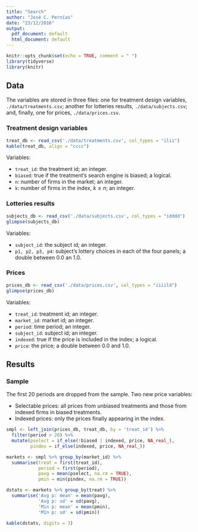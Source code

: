 ```yaml
---
title: "Search"
author: "José C. Pernías"
date: "23/12/2016"
output:
  pdf_document: default
  html_document: default
---
```


```r
knitr::opts_chunk$set(echo = TRUE, comment = " ")
library(tidyverse)
library(knitr)
```

## Data

The variables are stored in three files: one for treatment design variables, `./data/treatments.csv`; another for lotteries results, `./data/subjects.csv`; and, finally, one for prices, `./data/prices.csv`.

### Treatment design variables
```r
treat_db <- read_csv('./data/treatments.csv', col_types = "ilii")
kable(treat_db, align = "cccc")
```

Variables:

- `treat_id`: the treatment id; an integer.
- `biased`: true if the treatment's search engine is biased; a logical. 
- `n`: number of firms in the market; an integer.
- `k`: number of firms in the index, $k \leq n$; an integer.

### Lotteries results
```r
subjects_db <- read_csv('./data/subjects.csv', col_types = "idddd")
glimpse(subjects_db)
```

Variables:

- `subject_id`: the subject id; an integer.
- `p1, p2, p3, p4`: subject's lottery choices in each of the four panels; a double between 0.0 an 1.0. 


### Prices 
```r
prices_db <- read_csv('./data/prices.csv', col_types = "iiiild")
glimpse(prices_db)
```

Variables:

- `treat_id`: treatment id; an integer.
- `market_id`: market id; an integer.
- `period`: time period; an integer.
- `subject_id`: subject id; an integer.
- `indexed`: true if the price is included in the index; a logical.
- `price`: the price; a double between 0.0 and 1.0.

## Results

### Sample

The first 20 periods are dropped from the sample. Two new price variables:

- Selectable prices: all prices from unbiased treatments and those from indexed firms in biased treatments.
- Indexed prices: only the prices finally appearing in the index.

```r
smpl <- left_join(prices_db, treat_db, by = 'treat_id') %>% 
  filter(period > 20) %>%
  mutate(pselect = if_else(!biased | indexed, price, NA_real_),
         pindex = if_else(indexed, price, NA_real_))

markets <- smpl %>% group_by(market_id) %>%
  summarise(treat = first(treat_id),
            period = first(period),
            pavg = mean(pselect, na.rm = TRUE),
            pmin = min(pindex, na.rm = TRUE))

dstats <- markets %>% group_by(treat) %>%
  summarise('Avg p: mean' = mean(pavg),
            'Avg p: sd' = sd(pavg),
            'Min p: mean' = mean(pmin),
            'MIn p: sd' = sd(pmin))

kable(dstats, digits = 3)

```


